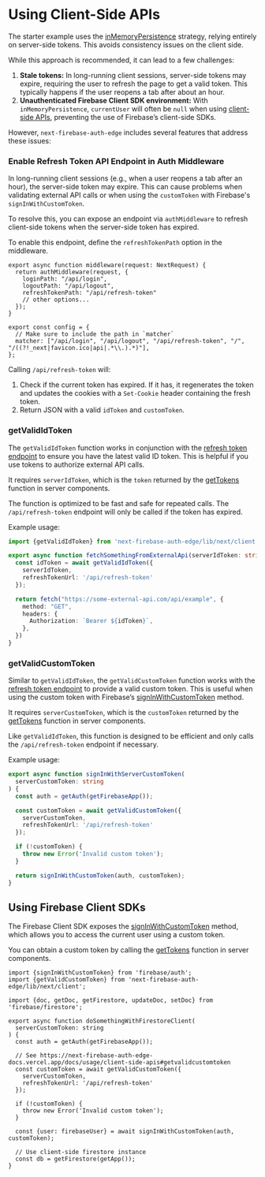 # Using Client-Side APIs

The starter example uses the [inMemoryPersistence](https://github.com/awinogrodzki/next-firebase-auth-edge/blob/main/examples/next-typescript-starter/app/auth/firebase.ts#L28-L30) strategy, relying entirely on server-side tokens. This avoids consistency issues on the client side.

While this approach is recommended, it can lead to a few challenges:

1. **Stale tokens:** In long-running client sessions, server-side tokens may expire, requiring the user to refresh the page to get a valid token. This typically happens if the user reopens a tab after about an hour.
2. **Unauthenticated Firebase Client SDK environment:** With `inMemoryPersistence`, `currentUser` will often be `null` when using [client-side APIs](https://firebase.google.com/docs/auth/web/manage-users), preventing the use of Firebase’s client-side SDKs.

However, `next-firebase-auth-edge` includes several features that address these issues:


### Enable Refresh Token API Endpoint in Auth Middleware

In long-running client sessions (e.g., when a user reopens a tab after an hour), the server-side token may expire. This can cause problems when validating external API calls or when using the `customToken` with Firebase's `signInWithCustomToken`.

To resolve this, you can expose an endpoint via `authMiddleware` to refresh client-side tokens when the server-side token has expired.

To enable this endpoint, define the `refreshTokenPath` option in the middleware.

```tsx
export async function middleware(request: NextRequest) {
  return authMiddleware(request, {
    loginPath: "/api/login",
    logoutPath: "/api/logout",
    refreshTokenPath: "/api/refresh-token"
    // other options...
  });
}

export const config = {
  // Make sure to include the path in `matcher`
  matcher: ["/api/login", "/api/logout", "/api/refresh-token", "/", "/((?!_next|favicon.ico|api|.*\\.).*)"],
};
```

Calling `/api/refresh-token` will:

1. Check if the current token has expired. If it has, it regenerates the token and updates the cookies with a `Set-Cookie` header containing the fresh token.
2. Return JSON with a valid `idToken` and `customToken`.


### getValidIdToken

The `getValidIdToken` function works in conjunction with the [refresh token endpoint](/docs/usage/client-side-apis#enable-refresh-token-api-endpoint-in-auth-middleware) to ensure you have the latest valid ID token. This is helpful if you use tokens to authorize external API calls.

It requires `serverIdToken`, which is the `token` returned by the [getTokens](/docs/usage/server-components#gettokens) function in server components.

The function is optimized to be fast and safe for repeated calls. The `/api/refresh-token` endpoint will only be called if the token has expired.

Example usage:
```ts
import {getValidIdToken} from 'next-firebase-auth-edge/lib/next/client';

export async function fetchSomethingFromExternalApi(serverIdToken: string) {
  const idToken = await getValidIdToken({
    serverIdToken,
    refreshTokenUrl: '/api/refresh-token'
  });

  return fetch("https://some-external-api.com/api/example", {
    method: "GET",
    headers: {
      Authorization: `Bearer ${idToken}`,
    },
  })
}
```


### getValidCustomToken

Similar to `getValidIdToken`, the `getValidCustomToken` function works with the [refresh token endpoint](/docs/usage/client-side-apis#enable-refresh-token-api-endpoint-in-auth-middleware) to provide a valid custom token. This is useful when using the custom token with Firebase’s [signInWithCustomToken](https://firebase.google.com/docs/auth/web/custom-auth#authenticate-with-firebase) method.

It requires `serverCustomToken`, which is the `customToken` returned by the [getTokens](/docs/usage/server-components#gettokens) function in server components.

Like `getValidIdToken`, this function is designed to be efficient and only calls the `/api/refresh-token` endpoint if necessary.

Example usage:
```ts
export async function signInWithServerCustomToken(
  serverCustomToken: string
) {
  const auth = getAuth(getFirebaseApp());

  const customToken = await getValidCustomToken({
    serverCustomToken,
    refreshTokenUrl: '/api/refresh-token'
  });

  if (!customToken) {
    throw new Error('Invalid custom token');
  }

  return signInWithCustomToken(auth, customToken);
}
```


## Using Firebase Client SDKs

The Firebase Client SDK exposes the [signInWithCustomToken](https://firebase.google.com/docs/auth/web/custom-auth#authenticate-with-firebase) method, which allows you to access the current user using a custom token.

You can obtain a custom token by calling the [getTokens](/docs/usage/server-components#gettokens) function in server components.

```tsx
import {signInWithCustomToken} from 'firebase/auth';
import {getValidCustomToken} from 'next-firebase-auth-edge/lib/next/client';

import {doc, getDoc, getFirestore, updateDoc, setDoc} from 'firebase/firestore';

export async function doSomethingWithFirestoreClient(
  serverCustomToken: string
) {
  const auth = getAuth(getFirebaseApp());

  // See https://next-firebase-auth-edge-docs.vercel.app/docs/usage/client-side-apis#getvalidcustomtoken
  const customToken = await getValidCustomToken({
    serverCustomToken,
    refreshTokenUrl: '/api/refresh-token'
  });

  if (!customToken) {
    throw new Error('Invalid custom token');
  }

  const {user: firebaseUser} = await signInWithCustomToken(auth, customToken);

  // Use client-side firestore instance
  const db = getFirestore(getApp());
}
```